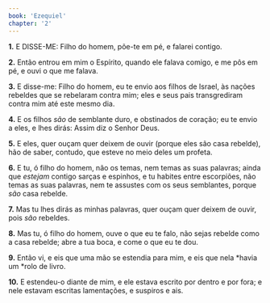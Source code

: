```yaml
---
book: 'Ezequiel'
chapter: '2'
---
```


**1.** E DISSE-ME: Filho do homem, põe-te em pé, e falarei contigo.

**2.** Então entrou em mim o Espírito, quando ele falava comigo, e me pôs em pé, e ouvi o que me falava.

**3.** E disse-me: Filho do homem, eu te envio aos filhos de Israel, às nações rebeldes que se rebelaram contra mim; eles e seus pais transgrediram contra mim até este mesmo dia.

**4.** E os filhos *são* de semblante duro, e obstinados de coração; eu te envio a eles, e lhes dirás: Assim diz o Senhor Deus.

**5.** E eles, quer ouçam quer deixem de ouvir (porque eles são casa rebelde), hão de saber, contudo, que esteve no meio deles um profeta.

**6.** E tu, ó filho do homem, não os temas, nem temas as suas palavras; ainda que *estejam* contigo sarças e espinhos, e tu habites entre escorpiões, não temas as suas palavras, nem te assustes com os seus semblantes, porque *são* casa rebelde.

**7.** Mas tu lhes dirás as minhas palavras, quer ouçam quer deixem de ouvir, pois *são* rebeldes.

**8.** Mas tu, ó filho do homem, ouve o que eu te falo, não sejas rebelde como a casa rebelde; abre a tua boca, e come o que eu te dou.

**9.** Então vi, e eis que uma mão se estendia para mim, e eis que nela *havia um *rolo de livro.

**10.** E estendeu-o diante de mim, e ele estava escrito por dentro e por fora; e nele estavam escritas lamentações, e suspiros e ais.